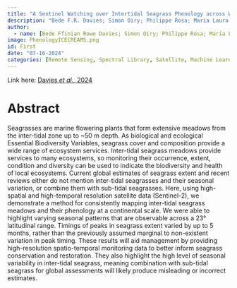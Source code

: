 ```yaml
---
title: "A Sentinel Watching over Intertidal Seagrass Phenology across Western Europe and North Africa."
description: "Bede F.R. Davies; Simon Oiry; Philippe Rosa; Maria Laura Zoffoli; Ana I. Sousa; Oliver R. Thomas; Dan A. Smale; Melanie C. Austen; Lauren Biermann; Martin J. Attrill; Alejandro Roman; Gabriel Navarro; Anne-Laure Barillé; Nicolas Harin; Daniel Clewley; Victor Martinez-Vicente; Pierre Gernez & Laurent Barillé"
author:
  - name: [Bede Ffinian Rowe Davies; Simon Oiry; Philippe Rosa; Maria Laura Zoffoli; Ana I. Sousa; Oliver R. Thomas; Dan A. Smale; Melanie C. Austen; Lauren Biermann; Martin J. Attrill; Alejandro Roman; Gabriel Navarro; Anne-Laure Barillé; Nicolas Harin; Daniel Clewley; Victor Martinez-Vicente; Pierre Gernez; Laurent Barillé]
image: PhenologyICECREAMS.png
id: First
date: "07-16-2024"
categories: [Remote Sensing, Spectral Library, Satellite, Machine Learning, First Author, Europe, Neural Networks]
---
```



Link here: [Davies *et al.,* 2024](https://www.nature.com/articles/s43247-024-01543-z.pdf)

# Abstract

Seagrasses are marine flowering plants that form extensive meadows from the inter-tidal zone up to ~50 m depth. As biological and ecological Essential Biodiversity Variables, seagrass cover and composition provide a wide range of ecosystem services. Inter-tidal seagrass meadows provide services to many ecosystems, so monitoring their occurrence, extent, condition and diversity can be used to indicate the biodiversity and health of local ecosystems. Current global estimates of seagrass extent and recent reviews either do not mention inter-tidal seagrasses and their seasonal variation, or combine them with sub-tidal seagrasses. Here, using high-spatial and high-temporal resolution satellite data (Sentinel-2), we demonstrate a method for consistently mapping inter-tidal seagrass meadows and their phenology at a continental scale. We were able to highlight varying seasonal patterns that are observable across a 23° latitudinal range. Timings of peaks in seagrass extent varied by up to 5 months, rather than the previously assumed marginal to non-existent variation in peak timing. These results will aid management by providing high-resolution spatio-temporal monitoring data to better inform seagrass conservation and restoration. They also highlight the high level of seasonal variability in inter-tidal seagrass, meaning combination with sub-tidal seagrass for global assessments will likely produce misleading or incorrect estimates.
